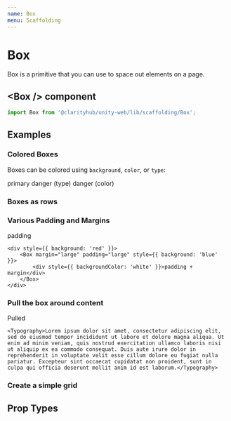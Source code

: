 ```yaml
---
name: Box
menu: Scaffolding
---
```



# Box

Box is a primitive that you can use to space out elements on a page.

## \<Box /\> component

```js
import Box from '@clarityhub/unity-web/lib/scaffolding/Box';
```

## Examples

### Colored Boxes

Boxes can be colored using `background`, `color`, or `type`:

<Playground>
	<Box align="center" background="primary">
		primary
	</Box>
	<Box align="center" type="danger">
		danger (type)
	</Box>
	<Box align="center" color="danger">
		danger (color)
	</Box>
</Playground>

### Boxes as rows

<Playground>
	<Box
		direction="row"
		padding="medium"
		style={{ border: '10px solid blue', width: '100px' }}
	>
		<Box margin={{ top: "small" }} padding="small" style={{ background: 'lightgrey' }} />
		<Box padding="medium" style={{ background: 'gray' }} />
	</Box>
</Playground>

### Various Padding and Margins

<Playground>
	<Box padding="large" style={{ background: 'blue' }}>
		<div style={{ backgroundColor: 'white' }}>padding</div>
	</Box>

	<div style={{ background: 'red' }}>
		<Box margin="large" padding="large" style={{ background: 'blue' }}>
			<div style={{ backgroundColor: 'white' }}>padding + margin</div>
		</Box>
	</div>
</Playground>

### Pull the box around content

<Playground>
	<Box padding="large" pull="left" style={{ background: 'blue' }}>
		<div style={{ backgroundColor: 'white' }}>Pulled</div>
	</Box>

	<Typography>Lorem ipsum dolor sit amet, consectetur adipiscing elit, sed do eiusmod tempor incididunt ut labore et dolore magna aliqua. Ut enim ad minim veniam, quis nostrud exercitation ullamco laboris nisi ut aliquip ex ea commodo consequat. Duis aute irure dolor in reprehenderit in voluptate velit esse cillum dolore eu fugiat nulla pariatur. Excepteur sint occaecat cupidatat non proident, sunt in culpa qui officia deserunt mollit anim id est laborum.</Typography>
</Playground>

### Create a simple grid

<Playground>
	<Box
		direction="row"
		padding="medium"
		gap="small"
		style={{ border: '10px solid blue' }}
	>
		<Box flex padding="medium" style={{ background: 'lightgrey' }} />
		<Box flex padding="medium" style={{ background: 'lightgrey' }} />
		<Box flex={3} padding="medium" style={{ background: 'lightgrey' }} />
	</Box>
</Playground>

<Playground>
	<Box
		direction="column"
		padding="medium"
		gap="small"
		style={{ border: '10px solid blue' }}
	>
		<Box flex padding="medium" style={{ background: 'lightgrey' }} />
		<Box flex padding="medium" style={{ background: 'lightgrey' }} />
		<Box flex={3} padding="medium" style={{ background: 'lightgrey' }} />
	</Box>
</Playground>

## Prop Types

<PropsTable of={BoxProps} />